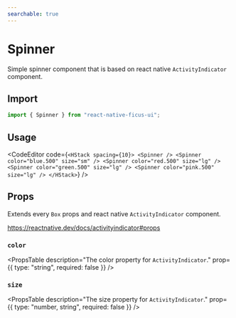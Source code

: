 ```yaml
---
searchable: true
---
```



# Spinner

Simple spinner component that is based on react native `ActivityIndicator` component.

## Import

```js
import { Spinner } from "react-native-ficus-ui";
```

## Usage

<CodeEditor code={`<HStack spacing={10}>
  <Spinner />
  <Spinner color="blue.500" size="sm" />
  <Spinner color="red.500" size="lg" />
  <Spinner color="green.500" size="lg" />
  <Spinner color="pink.500" size="lg" />
</HStack>`} />

## Props

Extends every `Box` props and react native `ActivityIndicator` component.

https://reactnative.dev/docs/activityindicator#props

### `color`
<PropsTable
  description="The color property for `ActivityIndicator`."
  prop={{ type: "string", required: false }}
/>

### `size`
<PropsTable
  description="The size property for `ActivityIndicator`."
  prop={{ type: "number, string", required: false }}
/>
